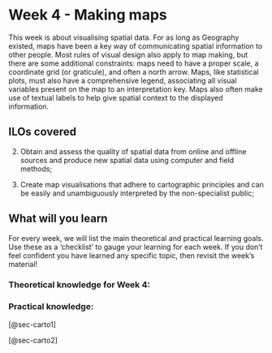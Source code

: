 # Week 4 - Making maps

This week is about visualising spatial data. For as long as Geography existed, maps have been a key way of communicating spatial information to other people. Most rules of visual design also apply to map making, but there are some additional constraints: maps need to have a proper scale, a coordinate grid (or graticule), and often a north arrow. Maps, like statistical plots, must also have a comprehensive legend, associating all visual variables present on the map to an interpretation key. Maps also often make use of textual labels to help give spatial context to the displayed information.

## ILOs covered

2.  Obtain and assess the quality of spatial data from online and offline sources and produce new spatial data using computer and field methods;

3.  Create map visualisations that adhere to cartographic principles and can be easily and unambiguously interpreted by the non-specialist public;

## What will you learn

For every week, we will list the main theoretical and practical learning goals. Use these as a 'checklist' to gauge your learning for each week. If you don't feel confident you have learned any specific topic, then revisit the week's material!

### Theoretical knowledge for Week 4:

### Practical knowledge:

[@sec-carto1]

[@sec-carto2]

